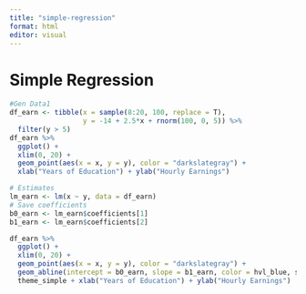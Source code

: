 ```yaml
---
title: "simple-regression"
format: html
editor: visual
---
```


# Simple Regression

```r
#Gen Data1
df_earn <- tibble(x = sample(8:20, 100, replace = T),
                  y = -14 + 2.5*x + rnorm(100, 0, 5)) %>% 
  filter(y > 5)
df_earn %>%
  ggplot() +
  xlim(0, 20) +
  geom_point(aes(x = x, y = y), color = "darkslategray") +
  xlab("Years of Education") + ylab("Hourly Earnings")
```

```r
# Estimates
lm_earn <- lm(x ~ y, data = df_earn)
# Save coefficients
b0_earn <- lm_earn$coefficients[1]
b1_earn <- lm_earn$coefficients[2]

df_earn %>%
  ggplot() +
  xlim(0, 20) +
  geom_point(aes(x = x, y = y), color = "darkslategray") +
  geom_abline(intercept = b0_earn, slope = b1_earn, color = hvl_blue, size, 
  theme_simple + xlab("Years of Education") + ylab("Hourly Earnings")
```
